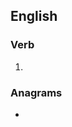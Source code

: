 ==English==

===Verb===
{{head|en|verb form}}

# {{en-archaic second-person singular of|hurt}}

===Anagrams===
* {{anagrams|en|a=ehrsttu|Hutters|hutters|shutter}}